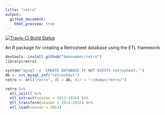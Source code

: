```yaml
---
title: "retro"
output:
  github_document:
    html_preview: true
---
```


[![Travis-CI Build Status](https://travis-ci.org/beanumber/retro.svg?branch=master)](https://travis-ci.org/beanumber/retro)

An R package for creating a Retrosheet database using the ETL framework

```r
devtools::install_github("beanumber/retro")
library(retro)
```

```r
system("mysql -e 'CREATE DATABASE IF NOT EXISTS retrosheet;'")
db <- src_mysql_cnf("retrosheet")
retro <- etl("retro", db = db, dir = "~/dumps/retro/")

retro %>%
  etl_init() %>%
  etl_extract(season = 2013:2016) %>%
  etl_transform(season = 2014:2016) %>%
  etl_load(season = 2014)
```
